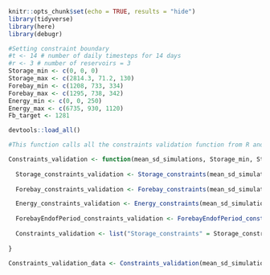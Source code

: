 ```r
knitr::opts_chunk$set(echo = TRUE, results = "hide")
library(tidyverse)
library(here)
library(debugr)
```

```r
#Setting constraint boundary
#t <- 14 # number of daily timesteps for 14 days
#r <- 3 # number of reservoirs = 3 
Storage_min <- c(0, 0, 0) 
Storage_max <- c(2814.3, 71.2, 130)
Forebay_min <- c(1208, 733, 334)
Forebay_max <- c(1295, 738, 342)
Energy_min <- c(0, 0, 250)
Energy_max <- c(6735, 930, 1120)
Fb_target <- 1281 

```

```r
devtools::load_all()
```


```r

#This function calls all the constraints validation function from R and return a list of data where if value >= 0 means the constraint is satisfied and if value <0 means constraint is violated

Constraints_validation <- function(mean_sd_simulations, Storage_min, Storage_max, Forebay_min, Forebay_max, Energy_min, Energy_max, Fb_target, rel_index, r, t){
  
  Storage_constraints_validation <- Storage_constraints(mean_sd_simulations, Storage_min, Storage_max, rel_index, r, t) 
  
  Forebay_constraints_validation <- Forebay_constraints(mean_sd_simulations, Forebay_min, Forebay_max, rel_index, r, t)

  Energy_constraints_validation <- Energy_constraints(mean_sd_simulations, Energy_min, Energy_max, rel_index, r, t) 
  
  ForebayEndofPeriod_constraints_validation <- ForebayEndofPeriod_constraints(mean_sd_simulations, Fb_target, rel_index, r, t)
  
  Constraints_validation <- list("Storage_constraints" = Storage_constraints_validation, "Forebay_constraints" = Forebay_constraints_validation, "Energy_constraints" = Energy_constraints_validation, "Forebay_EOP_Constraints" = ForebayEndofPeriod_constraints_validation)
  
}
```

```r
Constraints_validation_data <- Constraints_validation(mean_sd_simulations, Storage_min, Storage_max, Forebay_min, Forebay_max, Energy_min, Energy_max, Fb_target, rel_index=0.9, r=3, t=14)


```